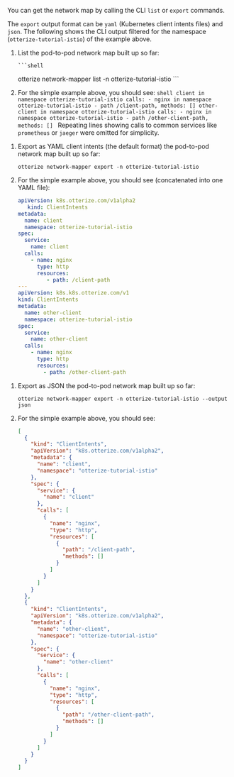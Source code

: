 You can get the network map by calling the CLI `list` or `export` commands.

The `export` output format can be `yaml` (Kubernetes client intents files) and `json`.
The following shows the CLI output filtered for the namespace (`otterize-tutorial-istio`) of the example above.

<Tabs>
  <TabItem value="list" label="List">

1. List the pod-to-pod network map built up so far:

       ```shell
      otterize network-mapper list -n otterize-tutorial-istio
       ```
2. For the simple example above, you should see:
       ```shell
        client in namespace otterize-tutorial-istio calls:
          - nginx in namespace otterize-tutorial-istio
            - path /client-path, methods: []
        other-client in namespace otterize-tutorial-istio calls:
          - nginx in namespace otterize-tutorial-istio
            - path /other-client-path, methods: []
       ```
    Repeating lines showing calls to common services like `prometheus` or `jaeger` were omitted for simplicity.


</TabItem>
  <TabItem value="intents" label="Export as intents">

1. Export as YAML client intents (the default format) the pod-to-pod network map built up so far:

   ```shell
   otterize network-mapper export -n otterize-tutorial-istio
   ```

2. For the simple example above, you should see (concatenated into one YAML file):
   ```yaml
   apiVersion: k8s.otterize.com/v1alpha2
      kind: ClientIntents
   metadata:
     name: client
     namespace: otterize-tutorial-istio
   spec:
     service:
       name: client
     calls:
       - name: nginx
         type: http
         resources:
            - path: /client-path
   ---
   apiVersion: k8s.k8s.otterize.com/v1
   kind: ClientIntents
   metadata:
     name: other-client
     namespace: otterize-tutorial-istio
   spec:
     service:
       name: other-client
     calls:
       - name: nginx
         type: http
         resources:
           - path: /other-client-path
   ```

</TabItem>
  <TabItem value="json" label="Export as JSON">

1. Export as JSON the pod-to-pod network map built up so far:
   ```shell
   otterize network-mapper export -n otterize-tutorial-istio --output json
   ```

2. For the simple example above, you should see:

    ```json
    [
      {
        "kind": "ClientIntents",
        "apiVersion": "k8s.otterize.com/v1alpha2",
        "metadata": {
          "name": "client",
          "namespace": "otterize-tutorial-istio"
        },
        "spec": {
          "service": {
            "name": "client"
          },
          "calls": [
            {
              "name": "nginx",
              "type": "http",
              "resources": [
                {
                  "path": "/client-path",
                  "methods": []
                }
              ]
            }
          ]
        }
      },
      {
        "kind": "ClientIntents",
        "apiVersion": "k8s.otterize.com/v1alpha2",
        "metadata": {
          "name": "other-client",
          "namespace": "otterize-tutorial-istio"
        },
        "spec": {
          "service": {
            "name": "other-client"
          },
          "calls": [
            {
              "name": "nginx",
              "type": "http",
              "resources": [
                {
                  "path": "/other-client-path",
                  "methods": []
                }
              ]
            }
          ]
        }
      }
    ]
    ```

</TabItem>
</Tabs>
